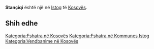 {{Fshat në 
 | Emri                = Stançiqi
 | EmriAlt                = 
 | NAME_SHORT_FORM=      
 | NAME_GENERIC=      
 | NAME_SORT_NAME_RO=      STANCIQI
 | FULL_NAME_RO = Stançiqi
 | FULL_NAME_ND_RO=Stanciqi
 | SORT_NAME_RG=STANCIQI
 | FULL_NAME_RG=Stançiqi
 | FULL_NAME_ND_RG=Stanciqi
 | SRP_NAME_SHORT_FORM=      
 | SRP_NAME_GENERIC=      
 | SRP_NAME_SORT_NAME_RO=      
 | SRP_FULL_NAME_RO = 
 | SRP_FULL_NAME_ND_RO=
 | SRP_SORT_NAME_RG=
 | SRP_FULL_NAME_RG=
 | SRP_FULL_NAME_ND_RG=
 | Emri (Rasa dhanore) = 
 | Figura              = 
 | Shteti              = Kosovo
 | Komuna              = Istog
 | Kodi postar         = 
 | Sipërfaqja          = 

 | Popullsia           = 

 | Regj. i popullsisë  = 
 | Dend. e popullsisë  = 
 | Faqja zyrtare       = 
 <!--- Koordinatat ----> 
 | Gjerësia            = 42.269167
 | Gjatësia            = 21.518889
 | Lartësia            = 
}}
'''Stançiqi''' është një [[]] në [[Istog]] të [[Kosovës]].

<!-- == Gjeografia == -->
<!-- == Historia == -->
<!-- == Demografia == -->
== Shih edhe ==
{{Komuna Istog}}
{{Kosovo-Administrata-Cung}}

[[Kategoria:Fshatra në Kosovës]]
[[Kategoria:Fshatra në Kommunes Istog]]
[[Kategoria:Vendbanime në Kosovës]]